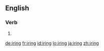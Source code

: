 ==English==

===Verb===
{{head|en}}

# {{present participle of|ire}}

[[de:iring]]
[[fr:iring]]
[[id:iring]]
[[lo:iring]]
[[ja:iring]]
[[zh:iring]]